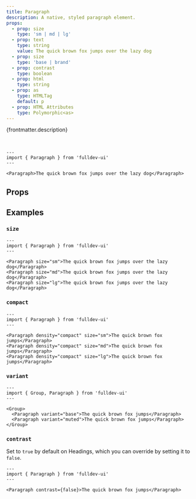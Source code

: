 ```yaml
---
title: Paragraph
description: A native, styled paragraph element.
props:
  - prop: size
    type: 'sm | md | lg'
  - prop: text
    type: string
    value: The quick brown fox jumps over the lazy dog
  - prop: size
    type: 'base | brand'
  - prop: contrast
    type: boolean
  - prop: html
    type: string
  - prop: as
    type: HTMLTag
    default: p
  - prop: HTML Attributes
    type: Polymorphic<as>
---
```



{frontmatter.description}

<br />

```astro live
---
import { Paragraph } from 'fulldev-ui'
---

<Paragraph>The quick brown fox jumps over the lazy dog</Paragraph>
```

## Props

<PropsTable props={frontmatter.props} />

## Examples

### `size`

<SizeProp />

```astro live
---
import { Paragraph } from 'fulldev-ui'
---

<Paragraph size="sm">The quick brown fox jumps over the lazy dog</Paragraph>
<Paragraph size="md">The quick brown fox jumps over the lazy dog</Paragraph>
<Paragraph size="lg">The quick brown fox jumps over the lazy dog</Paragraph>
```

### `compact`

<CompactProp />

```astro live
---
import { Paragraph } from 'fulldev-ui'
---

<Paragraph density="compact" size="sm">The quick brown fox jumps</Paragraph>
<Paragraph density="compact" size="md">The quick brown fox jumps</Paragraph>
<Paragraph density="compact" size="lg">The quick brown fox jumps</Paragraph>
```

### `variant`

<VariantProp />

```astro live
---
import { Group, Paragraph } from 'fulldev-ui'
---

<Group>
  <Paragraph variant="base">The quick brown fox jumps</Paragraph>
  <Paragraph variant="muted">The quick brown fox jumps</Paragraph>
</Group>
```

### `contrast`

Set to `true` by default on Headings, which you can override by setting it to `false`.

```astro live
---
import { Paragraph } from 'fulldev-ui'
---

<Paragraph contrast={false}>The quick brown fox jumps</Paragraph>
```
